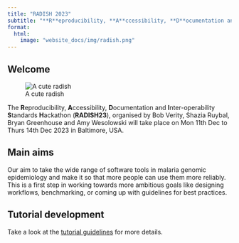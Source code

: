 ```yaml
---
title: "RADISH 2023"
subtitle: "**R**eproducibility, **A**ccessibility, **D**ocumentation and **I**nter-operability **S**tandards **H**ackathon"
format: 
  html:
    image: "website_docs/img/radish.png"
---
```


## Welcome

::: {.column-margin}
![A cute radish](img/radish.png)
:::

The **R**eproducibility, **A**ccessibility, **D**ocumentation and **I**nter-operability **S**tandards **H**ackathon (**RADISH23**), organised by Bob Verity, Shazia Ruybal, Bryan Greenhouse and Amy Wesolowski will take place on Mon 11th Dec to Thurs 14th Dec 2023 in Baltimore, USA.

## Main aims

Our aim to take the wide range of software tools in malaria genomic epidemiology and make it so that more people can use them more reliably. This is a first step in working towards more ambitious goals like designing workflows, benchmarking, or coming up with guidelines for best practices.

## Tutorial development
Take a look at the [tutorial guidelines](tutorial_guidelines.qmd) for more details.
